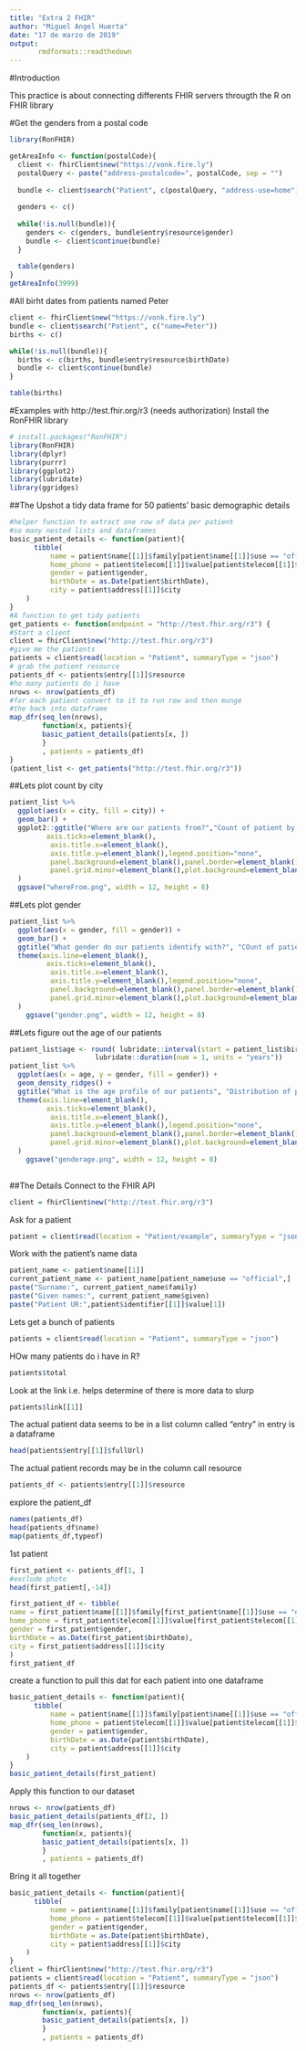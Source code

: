 ---
title: "Extra 2 FHIR"
author: "Miguel Angel Huerta"
date: "17 de marzo de 2019"
output: 
       rmdformats::readthedown
---
#Introduction

This practice is about connecting differents FHIR servers througth the R on FHIR library

#Get the genders from a postal code 
```{r}
library(RonFHIR)

getAreaInfo <- function(postalCode){
  client <- fhirClient$new("https://vonk.fire.ly")
  postalQuery <- paste("address-postalcode=", postalCode, sep = "")
  
  bundle <- client$search("Patient", c(postalQuery, "address-use=home"))
  
  genders <- c()
  
  while(!is.null(bundle)){
    genders <- c(genders, bundle$entry$resource$gender)
    bundle <- client$continue(bundle)
  }
  
  table(genders)
}
getAreaInfo(3999)

```

#All birht dates from patients named Peter
```{r }
client <- fhirClient$new("https://vonk.fire.ly")
bundle <- client$search("Patient", c("name=Peter"))
births <- c()

while(!is.null(bundle)){
  births <- c(births, bundle$entry$resource$birthDate)
  bundle <- client$continue(bundle)
}

table(births)
```


#Examples with http://test.fhir.org/r3 (needs authorization)
Install the RonFHIR library
```{r ,message=FALSE,eval=FALSE}
# install.packages("RonFHIR")
library(RonFHIR)
library(dplyr)
library(purrr)
library(ggplot2)
library(lubridate)
library(ggridges)
```
##The Upshot
a tidy data frame for 50 patients' basic demographic details

```{r,message=FALSE,eval=FALSE}
#helper function to extract one row of data per patient
#so many nested lists and dataframes
basic_patient_details <- function(patient){
      tibble(
          name = patient$name[[1]]$family[patient$name[[1]]$use == "official"],
          home_phone = patient$telecom[[1]]$value[patient$telecom[[1]]$use == "home"],
          gender = patient$gender,
          birthDate = as.Date(patient$birthDate),
          city = patient$address[[1]]$city
    )
}
#A function to get tidy patients
get_patients <- function(endpoint = "http://test.fhir.org/r3") {
#Start a client
client = fhirClient$new("http://test.fhir.org/r3")
#give me the patients
patients = client$read(location = "Patient", summaryType = "json")
# grab the patient resource
patients_df <- patients$entry[[1]]$resource
#ho many patients do i have
nrows <- nrow(patients_df)
#for each patient convert to it to run row and then munge
#the back into dataframe
map_dfr(seq_len(nrows),
        function(x, patients){
        basic_patient_details(patients[x, ])
        }
        , patients = patients_df)
}
(patient_list <- get_patients("http://test.fhir.org/r3"))
```
##Lets plot count by city

```{r,message=FALSE,eval=FALSE}
patient_list %>%
  ggplot(aes(x = city, fill = city)) +
  geom_bar() +
  ggplot2::ggtitle("Where are our patients from?","Count of patient by city") + theme(axis.line=element_blank(),axis.text.x=element_text(angle = -45, hjust = 0),
         axis.ticks=element_blank(),
          axis.title.x=element_blank(),
          axis.title.y=element_blank(),legend.position="none",
          panel.background=element_blank(),panel.border=element_blank(),panel.grid.major=element_blank(),
          panel.grid.minor=element_blank(),plot.background=element_blank()
  )
  ggsave("whereFrom.png", width = 12, height = 8)
```
##Lets plot gender
```{r,message=FALSE,eval=FALSE}
patient_list %>%
  ggplot(aes(x = gender, fill = gender)) +
  geom_bar() +
  ggtitle("What gender do our patients identify with?", "COunt of patients by identified gender") +
  theme(axis.line=element_blank(),
         axis.ticks=element_blank(),
          axis.title.x=element_blank(),
          axis.title.y=element_blank(),legend.position="none",
          panel.background=element_blank(),panel.border=element_blank(),panel.grid.major=element_blank(),
          panel.grid.minor=element_blank(),plot.background=element_blank()
  )
    ggsave("gender.png", width = 12, height = 8)
```
##Lets figure out the age of our patients
```{r,message=FALSE,eval=FALSE}
patient_list$age <- round( lubridate::interval(start = patient_list$birthDate, end = Sys.Date() ) / 
                     lubridate::duration(num = 1, units = "years"))
patient_list %>% 
  ggplot(aes(x = age, y = gender, fill = gender)) + 
  geom_density_ridges() +
  ggtitle("What is the age profile of our patients", "Distribution of patient age by identified gender") +
  theme(axis.line=element_blank(),
         axis.ticks=element_blank(),
          axis.title.x=element_blank(),
          axis.title.y=element_blank(),legend.position="none",
          panel.background=element_blank(),panel.border=element_blank(),panel.grid.major=element_blank(),
          panel.grid.minor=element_blank(),plot.background=element_blank()
  )
    ggsave("genderage.png", width = 12, height = 8)
  
```




##The Details
Connect to the FHIR API
```{r,message=FALSE,eval=FALSE}
client = fhirClient$new("http://test.fhir.org/r3")
```
Ask for a patient

```{r,message=FALSE,eval=FALSE}
patient = client$read(location = "Patient/example", summaryType = "json")
```
Work with the patient's name data
```{r,message=FALSE,eval=FALSE}
patient_name <- patient$name[[1]]
current_patient_name <- patient_name[patient_name$use == "official",]
paste("Surname:", current_patient_name$family)
paste("Given names:", current_patient_name$given)
paste("Patient UR:",patient$identifier[[1]]$value[1])
```


Lets get a bunch of patients
```{r,message=FALSE,eval=FALSE}
patients = client$read(location = "Patient", summaryType = "json")
```
HOw many patients do i have in R?
```{r,message=FALSE,eval=FALSE}
patients$total
```
Look at the link i.e. helps determine of there is more data to slurp
```{r,message=FALSE,eval=FALSE}
patients$link[[1]]
```
The actual patient data seems to be in a list column called "entry"
in entry is a dataframe
```{r,message=FALSE,eval=FALSE}
head(patients$entry[[1]]$fullUrl)
```
The actual patient records may be in the column call resource
```{r,message=FALSE,eval=FALSE}
patients_df <- patients$entry[[1]]$resource
```

explore the patient_df
```{r,message=FALSE,eval=FALSE}
names(patients_df)
head(patients_df$name)
map(patients_df,typeof)
```


1st patient
```{r,message=FALSE,eval=FALSE}
first_patient <- patients_df[1, ]
#exclude photo
head(first_patient[,-14])
```

```{r,message=FALSE,eval=FALSE}
first_patient_df <- tibble(
name = first_patient$name[[1]]$family[first_patient$name[[1]]$use == "official"],
home_phone = first_patient$telecom[[1]]$value[first_patient$telecom[[1]]$use == "home"],
gender = first_patient$gender,
birthDate = as.Date(first_patient$birthDate),
city = first_patient$address[[1]]$city
)
first_patient_df
```
create a function to pull this dat for each patient into one dataframe
```{r,message=FALSE,eval=FALSE}
basic_patient_details <- function(patient){
      tibble(
          name = patient$name[[1]]$family[patient$name[[1]]$use == "official"],
          home_phone = patient$telecom[[1]]$value[patient$telecom[[1]]$use == "home"],
          gender = patient$gender,
          birthDate = as.Date(patient$birthDate),
          city = patient$address[[1]]$city
    )
}
basic_patient_details(first_patient)
```

Apply this function to our dataset 
```{r,message=FALSE,eval=FALSE}
nrows <- nrow(patients_df)
basic_patient_details(patients_df[2, ])
map_dfr(seq_len(nrows),
        function(x, patients){
        basic_patient_details(patients[x, ])
        }
        , patients = patients_df)
```

Bring it all together

```{r,message=FALSE,eval=FALSE}
basic_patient_details <- function(patient){
      tibble(
          name = patient$name[[1]]$family[patient$name[[1]]$use == "official"],
          home_phone = patient$telecom[[1]]$value[patient$telecom[[1]]$use == "home"],
          gender = patient$gender,
          birthDate = as.Date(patient$birthDate),
          city = patient$address[[1]]$city
    )
}
client = fhirClient$new("http://test.fhir.org/r3")
patients = client$read(location = "Patient", summaryType = "json")
patients_df <- patients$entry[[1]]$resource
nrows <- nrow(patients_df)
map_dfr(seq_len(nrows),
        function(x, patients){
        basic_patient_details(patients[x, ])
        }
        , patients = patients_df)
```

